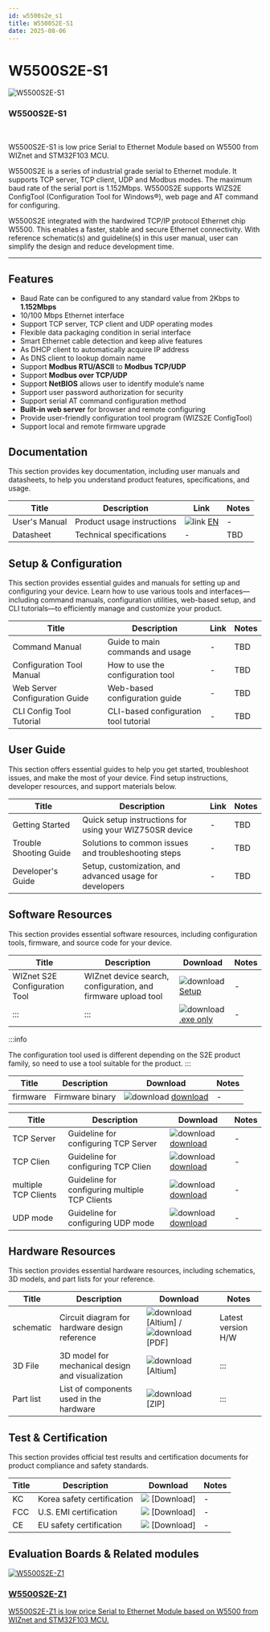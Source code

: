 ```yaml
---
id: w5500s2e_s1
title: W5500S2E-S1
date: 2025-08-06
---
```



# W5500S2E-S1

<div className="main-card">
  <img src="/img/products/w5500s2e-z1/500k_w5500s2e_s1.jpg" alt="W5500S2E-S1" />
  <div>
    <h3>W5500S2E-S1</h3>
    <br />
    <p>
      W5500S2E-S1 is low price Serial to Ethernet Module based on W5500 from WIZnet and STM32F103 MCU.
    </p>
  </div>
</div>

W5500S2E is a series of industrial grade serial to Ethernet module. It supports TCP server, TCP client, UDP and Modbus modes. The maximum baud rate of the serial port is 1.152Mbps. W5500S2E supports WIZS2E ConfigTool (Configuration Tool for Windows®), web page and AT command for configuring.

W5500S2E integrated with the hardwired TCP/IP protocol Ethernet chip W5500. This enables a faster, stable and secure Ethernet connectivity. With reference schematic(s) and guideline(s) in this user manual, user can simplify the design and reduce development time.

-----


## Features

  - Baud Rate can be configured to any standard value from 2Kbps to
    **1.152Mbps**
  - 10/100 Mbps Ethernet interface
  - Support TCP server, TCP client and UDP operating modes
  - Flexible data packaging condition in serial interface
  - Smart Ethernet cable detection and keep alive features
  - As DHCP client to automatically acquire IP address
  - As DNS client to lookup domain name
  - Support **Modbus RTU/ASCII** to **Modbus TCP/UDP**
  - Support **Modbus over TCP/UDP**
  - Support **NetBIOS** allows user to identify module’s name
  - Support user password authorization for security
  - Support serial AT command configuration method
  - **Built-in web server** for browser and remote configuring
  - Provide user-friendly configuration tool program (WIZS2E ConfigTool)
  - Support local and remote firmware upgrade


## Documentation

This section provides key documentation, including user manuals and datasheets, to help you understand product features, specifications, and usage.

| Title | Description | Link | Notes |
|-------|-------------|------|-------|
| User's Manual  | Product usage instructions | ![link](\img\docs_icon_small.png) [EN](/img/products/w5500s2e-z1/w5500s2e-user-manual-v112.pdf) | - |
| Datasheet | Technical specifications | - | TBD |


## Setup & Configuration

This section provides essential guides and manuals for setting up and configuring your device.
Learn how to use various tools and interfaces—including command manuals, configuration utilities, web-based setup, and CLI tutorials—to efficiently manage and customize your product.

| Title | Description | Link | Notes |
|-------|-------------|------|-------|
| Command Manual | Guide to main commands and usage | - | TBD |
| Configuration Tool Manual | How to use the configuration tool | - | TBD |
| Web Server Configuration Guide | Web-based configuration guide | - | TBD |
| CLI Config Tool Tutorial | CLI-based configuration tool tutorial | - | TBD |


## User Guide

This section offers essential guides to help you get started, troubleshoot issues, and make the most of your device. Find setup instructions, developer resources, and support materials below.

| Title | Description | Link | Notes |
|-------|-------------|------|-------|
| Getting Started | Quick setup instructions for using your WIZ750SR device | - | TBD |
| Trouble Shooting Guide | Solutions to common issues and troubleshooting steps | - | TBD |
| Developer's Guide | Setup, customization, and advanced usage for developers | - | TBD |


## Software Resources

This section provides essential software resources, including configuration tools, firmware, and source code for your device.

<Tabs>
  <TabItem value="tool" label="Tools" default>
      
  | Title | Description | Download | Notes |
  |-------|-------------|----------|-------|
  | WIZnet S2E Configuration Tool | WIZnet device search, configuration, and firmware upload tool | ![download](/img/products/w5500/w5500_evb/icons/download.png) [Setup](/img/products/w5500s2e-z1/wizs2e_configtool_v1.0.1.3_setup.zip) | - |
  | ::: | ::: | ![download](/img/products/w5500/w5500_evb/icons/download.png) [.exe only](/img/products/w5500s2e-z1/wizs2e_configtool_v1.0.1.3.zipl) | - |

  :::info

  The configuration tool used is different depending on the S2E product family, so need to use a tool suitable for the product.
  :::
  </TabItem>
  <TabItem value="firmware" label="Firmware" default>

  | Title | Description | Download | Notes |
  |-------|-------------|----------|-------|
  | firmware | Firmware binary  | ![download](/img/products/w5500/w5500_evb/icons/download.png) [download](/img/products/w5500s2e-z1/w5500s2e-app-s1-v2.9.zip) | - |
  
  </TabItem>

  <TabItem value="application_note" label="Application Note" default>

  | Title | Description | Download | Notes |
  |-------|-------------|----------|-------|
  | TCP Server | Guideline for configuring TCP Server | ![download](/img/products/w5500/w5500_evb/icons/download.png) [download](/img/products/w5500s2e-z1/guideline_for_configure_the_s2e_as_tcp_server_by_mcu_v1.1.zip) | - |
  | TCP Clien | Guideline for configuring TCP Clien | ![download](/img/products/w5500/w5500_evb/icons/download.png) [download](/img/products/w5500s2e-z1/guideline_for_configure_the_s2e_as_tcp_client_by_mcu_v1.1.zip) | - |
  | multiple TCP Clients | Guideline for configuring multiple TCP Clients | ![download](/img/products/w5500/w5500_evb/icons/download.png) [download](/img/products/w5500s2e-z1/guideline_for_configuring_the_s2e_as_multiple_tcp_clients_by_mcu_v1.0_.pdf) | - |
  | UDP mode | Guideline for configuring UDP mode | ![download](/img/products/w5500/w5500_evb/icons/download.png) [download](/img/products/w5500s2e-z1/guideline_for_configuring_the_s2e_into_udp_mode_by_mcu_v1.1.zip) | - |  

  </TabItem>
</Tabs>
 

## Hardware Resources

This section provides essential hardware resources, including schematics, 3D models, and part lists for your reference.

| Title | Description | Download | Notes |
|-------|-------------|----------|-------|
| schematic | Circuit diagram for hardware design reference | ![download](/img/products/w5500/w5500_evb/icons/download.png) [Altium] / ![download](/img/products/w5500/w5500_evb/icons/download.png) [PDF] | Latest version H/W |
| 3D File | 3D model for mechanical design and visualization | ![download](/img/products/w5500/w5500_evb/icons/download.png) [Altium] | ::: |
| Part list | List of components used in the hardware | ![download](/img/products/w5500/w5500_evb/icons/download.png) [ZIP] | ::: | 


## Test & Certification

This section provides official test results and certification documents for product compliance and safety standards.

| Title | Description | Download | Notes |
|-------|-------------|----------|-------|
| KC | Korea safety certification | ![](\img\products\w5500\w5500_evb\icons\docs_icon_small.png) [Download] | - |
| FCC | U.S. EMI certification | ![](\img\products\w5500\w5500_evb\icons\docs_icon_small.png) [Download] | - |
| CE | EU safety certification | ![](\img\products\w5500\w5500_evb\icons\docs_icon_small.png) [Download] | - |


## Evaluation Boards & Related modules

<Tabs>
  <TabItem value="eval_board" label="Evaluation Boards" default>

  </TabItem>

  <TabItem value="related_modules" label="Related modules" default>

  <div className="link-card">
  <a
    href="/Product/S2E-Module/W5500S2E-Z1"
    target="_blank"
    rel="noopener noreferrer"
    className="link-card-content"
  >
    <img src="/img/products/w5500s2e-z1/500k_w5500s2e_z1.jpg" alt="W5500S2E-Z1" />
    <div>
      <h3>W5500S2E-Z1</h3>
      <p>
        W5500S2E-Z1 is low price Serial to Ethernet Module based on W5500 from WIZnet and STM32F103 MCU.
      </p>
    </div>
  </a>
  </div>

  </TabItem>
</Tabs>

